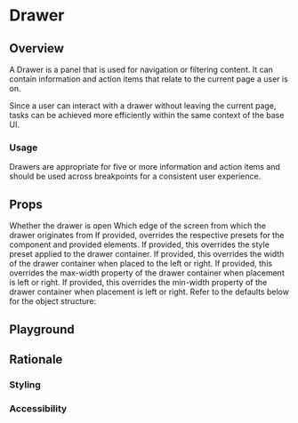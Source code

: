 


# Drawer

## Overview

A Drawer is a panel that is used for navigation or filtering content. It can contain information and action items that relate to the current page a user is on.

Since a user can interact with a drawer without leaving the current page, tasks can be achieved more efficiently within the same context of the base UI.

### Usage

Drawers are appropriate for five or more information and action items and should be used across breakpoints for a consistent user experience.

## Props

<LegacyBlock marginTop="sizing040">
  <Prop name="open" type="boolean" defaut={false}>
    Whether the drawer is open
  </Prop>
  <Prop name="placement" type="'left'|'right'" defaut='right'>
    Which edge of the screen from which the drawer originates from
  </Prop>
  <Prop name="overrides" type="object">
    If provided, overrides the respective presets for the component and provided
    elements.
    <Prop name="panel" type="object">
      <Prop name="stylePreset" type="MQ<string>">
        If provided, this overrides the style preset applied to the drawer container.
      </Prop>
      <Prop name="size" type="MQ<string>">
        If provided, this overrides the width of the drawer container when placed to the left or right.
      </Prop>
      <Prop name="maxSize" type="MQ<string>">
        If provided, this overrides the max-width property of the drawer container when placement is left or right.
      </Prop>
      <Prop name="minSize" type="MQ<string>">
        If provided, this overrides the min-width property of the drawer container when placement is left or right.
      </Prop>
    </Prop>
    Refer to the defaults below for the object structure:
    <CodeFromDefaultPresets componentName="drawer" />
  </Prop>
</LegacyBlock>

## Playground

## Rationale

### Styling

### Accessibility


